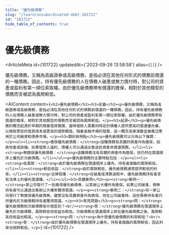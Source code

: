 ```yaml
---
title: "優先級債務"
slug: "/learn/unsubordinated-debt-101722"
id: "101722"
hide_table_of_contents: true
---
```



# 優先級債務

<ArticleMeta id={101722} updatedAt={'2023-09-26 13:58:58'} alias={`[]`} />
<div className='border-solid border-b border-t-0 my-4 border-[var(--ifm-color-gray-300)]' />

優先級債務，又稱為高級證券或高級債務，是指必須在其他任何形式的債務前償還的一種債務。因此，持有優先級債務的人在債務人破產或無力償付時，對公司的資產或盈利有第一順位索取權。由於優先級債務帶有償還的擔保，相對於其他類型的債務而言被認為風險較低。

<AIContent content={`<h2>優先級債務</h2><h3>定義</h3><p>優先級債務，又稱為高級證券或高級債務，是指必須在其他任何形式的債務前償還的一種債務。因此，持有優先級債務的人在債務人破產或無力償付時，對公司的資產或盈利有第一順位索取權。由於優先級債務帶有償還的擔保，相對於其他類型的債務而言被認為風險較低。</p><h3>起源</h3><p>優先級債務的概念起源於早期的商業借貸實踐，當時借款人需要向特定的債權人提供更高的償還優先權，以換取更低的借貸成本或更高的借款額度。隨着金融市場的發展，這一概念逐漸演變並被廣泛應用於公司融資和債券市場。</p><h3>類別與特點</h3><p>優先級債務可以分為以下幾類：</p><ul><li><strong>擔保優先級債務：</strong>這種債務有具體的資產作為擔保，如房地產或設備。如果借款人違約，債權人可以通過出售這些資產來償還債務。</li><li><strong>無擔保優先級債務：</strong>這種債務沒有具體的資產作為擔保，但仍然在償還順序上優先於次級債務。</li></ul><p>優先級債務的主要特點包括：</p><ul><li><strong>低風險：</strong>由於優先級債務在償還順序上優先，持有者面臨的風險較低。</li><li><strong>較低收益：</strong>由於風險較低，優先級債務通常提供較低的利率。</li><li><strong>法律保護：</strong>在破產或清算過程中，優先級債務持有者享有法律上的優先償還權。</li></ul><h3>具體案例</h3><p><strong>案例一：</strong>某公司發行了一批擔保優先級債券，以其辦公大樓作為擔保。如果公司破產，債券持有者可以通過出售辦公大樓來獲得償還。</p><p><strong>案例二：</strong>另一家公司發行了無擔保優先級債券。儘管沒有具體資產作為擔保，但在公司破產時，這些債券持有者仍然優先於次級債務持有者獲得償還。</p><h3>常見問題</h3><p><strong>問：</strong>優先級債務和次級債務有什麼區別？<br/><strong>答：</strong>優先級債務在償還順序上優先於次級債務，風險較低但收益也較低。次級債務在償還順序上排在優先級債務之後，風險較高但收益也較高。</p><p><strong>問：</strong>為什麼優先級債務的利率較低？<br/><strong>答：</strong>由於優先級債務在償還順序上優先，持有者面臨的風險較低，因此利率也相對較低。</p>`} id={101722} />
